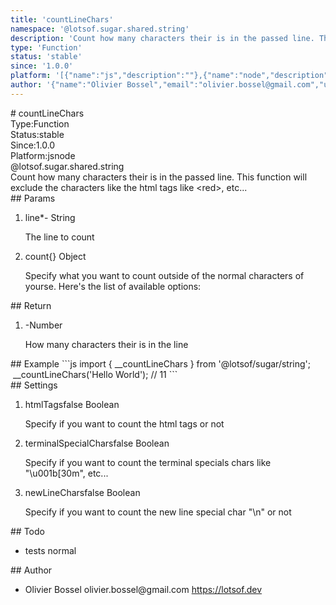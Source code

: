 ```yaml
---
title: 'countLineChars'
namespace: '@lotsof.sugar.shared.string'
description: 'Count how many characters their is in the passed line. This function will exclude the characters like the html tags like &lt;red&gt;, etc...'
type: 'Function'
status: 'stable'
since: '1.0.0'
platform: '[{"name":"js","description":""},{"name":"node","description":""}]'
author: '{"name":"Olivier Bossel","email":"olivier.bossel@gmail.com","url":"https://lotsof.dev"}'
---
```

<div class="docmap-mdx">
# countLineChars
<div class="_metas">
<div class="_type"><span class="_type-label">Type:</span><span class="_type-value">Function</span></div>
<div class="_status"><span class="_status-label">Status:</span><span class="_status-value -stable">stable</span></div>
<div class="_since"><span class="_since-label">Since:</span><span class="_since-value">1.0.0</span></div>
<div class="_platform"><span class="_platform-label">Platform:</span><span class="_platform-value -js">js</span><span class="_platform-value -node">node</span></div>
</div>
<div class="_namespace">@lotsof.sugar.shared.string</div>
<div class="_description typo-lead typo-format">
Count how many characters their is in the passed line.
This function will exclude the characters like the html tags like &lt;red&gt;, etc...
</div>
<div class="_params">
## Params
<ol class="_list">
<li class="_item">
<span class="_name">line<span class="_required">*</span></span><span class="_default">-</span> <span class="_type">String</span>
<p class="_description">The line to count</p>
</li>
<li class="_item">
<span class="_name">count</span><span class="_default">&lcub;&rcub;</span> <span class="_type">Object</span>
<p class="_description">Specify what you want to count outside of the normal characters of yourse&period; Here&apos;s the list of available options&colon;</p>
</li>
</ol>
</div>
<div class="_return">
## Return
<ol class="_list">
<li class="_item">
<span class="_default">-</span><span class="_type">Number</span>
<p class="_description">How many characters their is in the line</p>
</li>
</ol>
</div>
<div class="_examples">
## Example
```js
import { __countLineChars } from '@lotsof/sugar/string';
 __countLineChars('Hello <red>World</red>'); // 11
```
</div>
<div class="_settings">
## Settings
<ol class="_list">
<li class="_item">
<span class="_name">htmlTags</span><span class="_default">false</span> <span class="_type">Boolean</span>
<p class="_description">Specify if you want to count the html tags or not</p>
</li>
<li class="_item">
<span class="_name">terminalSpecialChars</span><span class="_default">false</span> <span class="_type">Boolean</span>
<p class="_description">Specify if you want to count the terminal specials chars like "\u001b[30m", etc...</p>
</li>
<li class="_item">
<span class="_name">newLineChars</span><span class="_default">false</span> <span class="_type">Boolean</span>
<p class="_description">Specify if you want to count the new line special char "\n" or not</p>
</li>
</ol>
</div>
<div class="_todo">
## Todo
<ul class="_list">
<li class="_item">
<span class="_description">tests</span>
<span class="_priority -normal">normal</span>
</li>
</ul>
</div>
<div class="_author">
## Author
<ul class="_list">
<li class="_item">
<span class="_name">Olivier Bossel</span>
<span class="_email">olivier.bossel@gmail.com</span>
<a href="https://lotsof.dev" target="_blank" class="_url">https://lotsof.dev</a>
</li>
</ul>
</div>
</div>